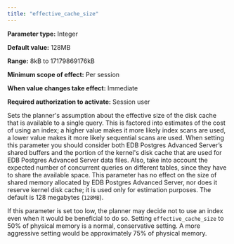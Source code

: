 ```yaml
---
title: "effective_cache_size"
---
```


<div id="effective_cache_size" class="registered_link"></div>

**Parameter type:** Integer

**Default value:** 128MB

**Range:** 8kB to 17179869176kB

**Minimum scope of effect:** Per session

**When value changes take effect:** Immediate

**Required authorization to activate:** Session user

Sets the planner's assumption about the effective size of the disk cache that is available to a single query. This is factored into estimates of the cost of using an index; a higher value makes it more likely index scans are used, a lower value makes it more likely sequential scans are used. When setting this parameter you should consider both EDB Postgres Advanced Server’s shared buffers and the portion of the kernel's disk cache that are used for EDB Postgres Advanced Server data files. Also, take into account the expected number of concurrent queries on different tables, since they have to share the available space. This parameter has no effect on the size of shared memory allocated by EDB Postgres Advanced Server, nor does it reserve kernel disk cache; it is used only for estimation purposes. The default is 128 megabytes (`128MB`).

If this parameter is set too low, the planner may decide not to use an index even when it would be beneficial to do so. Setting `effective_cache_size` to 50% of physical memory is a normal, conservative setting. A more aggressive setting would be approximately 75% of physical memory.
